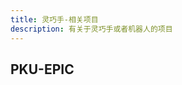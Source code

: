 ```yaml
---
title: 灵巧手-相关项目
description: 有关于灵巧手或者机器人的项目
---
```


## PKU-EPIC
<CardGroup>
  <MiniCard title="UniDexGrasp" href="https://pku-epic.github.io/UniDexGrasp/" actionIcon="arrowRight"/>
  <MiniCard title="UniDexGrasp++" href="https://pku-epic.github.io/UniDexGrasp++/"
  actionIcon="arrowRight" />
  <MiniCard
    title="DexGraspNet"
    href="https://pku-epic.github.io/DexGraspNet/"
    actionIcon="arrowRight"
  />
</CardGroup>